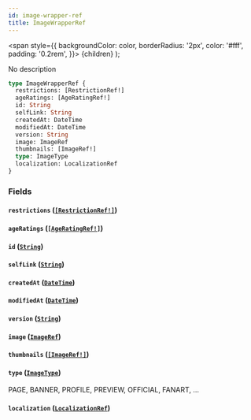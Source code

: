 ```yaml
---
id: image-wrapper-ref
title: ImageWrapperRef
---
```


<span
style={{
      backgroundColor: color,
      borderRadius: '2px',
      color: '#fff',
      padding: '0.2rem',
    }}>
{children}
</span>
);

No description

```graphql
type ImageWrapperRef {
  restrictions: [RestrictionRef!]
  ageRatings: [AgeRatingRef!]
  id: String
  selfLink: String
  createdAt: DateTime
  modifiedAt: DateTime
  version: String
  image: ImageRef
  thumbnails: [ImageRef!]
  type: ImageType
  localization: LocalizationRef
}
```

### Fields

#### `restrictions` ([`[RestrictionRef!]`](/docs/schema/inputs/restriction-ref))

#### `ageRatings` ([`[AgeRatingRef!]`](/docs/schema/inputs/age-rating-ref))

#### `id` ([`String`](/docs/schema/scalars/string))

#### `selfLink` ([`String`](/docs/schema/scalars/string))

#### `createdAt` ([`DateTime`](/docs/schema/scalars/date-time))

#### `modifiedAt` ([`DateTime`](/docs/schema/scalars/date-time))

#### `version` ([`String`](/docs/schema/scalars/string))

#### `image` ([`ImageRef`](/docs/schema/inputs/image-ref))

#### `thumbnails` ([`[ImageRef!]`](/docs/schema/inputs/image-ref))

#### `type` ([`ImageType`](/docs/schema/enums/image-type))

PAGE, BANNER, PROFILE, PREVIEW, OFFICIAL, FANART, ...

#### `localization` ([`LocalizationRef`](/docs/schema/inputs/localization-ref))
